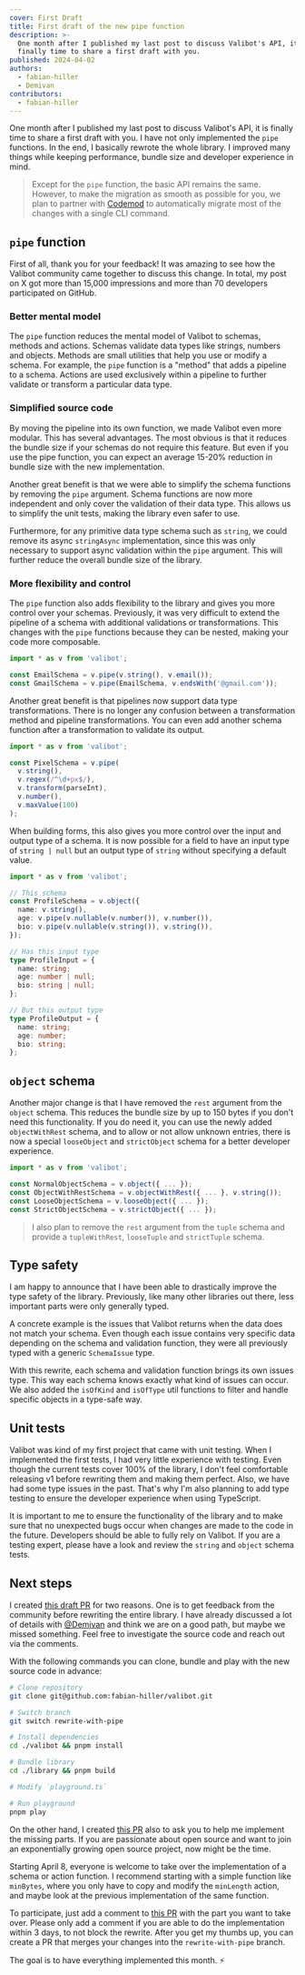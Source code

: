 ```yaml
---
cover: First Draft
title: First draft of the new pipe function
description: >-
  One month after I published my last post to discuss Valibot's API, it is
  finally time to share a first draft with you.
published: 2024-04-02
authors:
  - fabian-hiller
  - Demivan
contributors:
  - fabian-hiller
---
```



One month after I published my <Link href="../should-we-change-valibots-api/">last post</Link> to discuss Valibot's API, it is finally time to share a first draft with you. I have not only implemented the `pipe` functions. In the end, I basically rewrote the whole library. I improved many things while keeping performance, bundle size and developer experience in mind.

> Except for the `pipe` function, the basic API remains the same. However, to make the migration as smooth as possible for you, we plan to partner with [Codemod](https://codemod.com/) to automatically migrate most of the changes with a single CLI command.

## `pipe` function

First of all, thank you for your feedback! It was amazing to see how the Valibot community came together to discuss this change. In total, my post on X got more than 15,000 impressions and more than 70 developers participated on GitHub.

### Better mental model

The `pipe` function reduces the mental model of Valibot to schemas, methods and actions. Schemas validate data types like strings, numbers and objects. Methods are small utilities that help you use or modify a schema. For example, the `pipe` function is a "method" that adds a pipeline to a schema. Actions are used exclusively within a pipeline to further validate or transform a particular data type.

### Simplified source code

By moving the pipeline into its own function, we made Valibot even more modular. This has several advantages. The most obvious is that it reduces the bundle size if your schemas do not require this feature. But even if you use the pipe function, you can expect an average 15-20% reduction in bundle size with the new implementation.

Another great benefit is that we were able to simplify the schema functions by removing the `pipe` argument. Schema functions are now more independent and only cover the validation of their data type. This allows us to simplify the unit tests, making the library even safer to use.

Furthermore, for any primitive data type schema such as `string`, we could remove its async `stringAsync` implementation, since this was only necessary to support async validation within the `pipe` argument. This will further reduce the overall bundle size of the library.

### More flexibility and control

The `pipe` function also adds flexibility to the library and gives you more control over your schemas. Previously, it was very difficult to extend the pipeline of a schema with additional validations or transformations. This changes with the `pipe` functions because they can be nested, making your code more composable.

```ts
import * as v from 'valibot';

const EmailSchema = v.pipe(v.string(), v.email());
const GmailSchema = v.pipe(EmailSchema, v.endsWith('@gmail.com'));
```

Another great benefit is that pipelines now support data type transformations. There is no longer any confusion between a transformation method and pipeline transformations. You can even add another schema function after a transformation to validate its output.

```ts
import * as v from 'valibot';

const PixelSchema = v.pipe(
  v.string(),
  v.regex(/^\d+px$/),
  v.transform(parseInt),
  v.number(),
  v.maxValue(100)
);
```

When building forms, this also gives you more control over the input and output type of a schema. It is now possible for a field to have an input type of `string | null` but an output type of `string` without specifying a default value.

```ts
import * as v from 'valibot';

// This schema
const ProfileSchema = v.object({
  name: v.string(),
  age: v.pipe(v.nullable(v.number()), v.number()),
  bio: v.pipe(v.nullable(v.string()), v.string()),
});

// Has this input type
type ProfileInput = {
  name: string;
  age: number | null;
  bio: string | null;
};

// But this output type
type ProfileOutput = {
  name: string;
  age: number;
  bio: string;
};
```

## `object` schema

Another major change is that I have removed the `rest` argument from the `object` schema. This reduces the bundle size by up to 150 bytes if you don't need this functionality. If you do need it, you can use the newly added `objectWithRest` schema, and to allow or not allow unknown entries, there is now a special `looseObject` and `strictObject` schema for a better developer experience.

```ts
import * as v from 'valibot';

const NormalObjectSchema = v.object({ ... });
const ObjectWithRestSchema = v.objectWithRest({ ... }, v.string());
const LooseObjectSchema = v.looseObject({ ... });
const StrictObjectSchema = v.strictObject({ ... });
```

> I also plan to remove the `rest` argument from the `tuple` schema and provide a `tupleWithRest`, `looseTuple` and `strictTuple` schema.

## Type safety

I am happy to announce that I have been able to drastically improve the type safety of the library. Previously, like many other libraries out there, less important parts were only generally typed.

A concrete example is the issues that Valibot returns when the data does not match your schema. Even though each issue contains very specific data depending on the schema and validation function, they were all previously typed with a generic `SchemaIssue` type.

With this rewrite, each schema and validation function brings its own issues type. This way each schema knows exactly what kind of issues can occur. We also added the `isOfKind` and `isOfType` util functions to filter and handle specific objects in a type-safe way.

<TypeSafeIssues alt="Code example of a type safe issue" />

## Unit tests

Valibot was kind of my first project that came with unit testing. When I implemented the first tests, I had very little experience with testing. Even though the current tests cover 100% of the library, I don't feel comfortable releasing v1 before rewriting them and making them perfect. Also, we have had some type issues in the past. That's why I'm also planning to add type testing to ensure the developer experience when using TypeScript.

It is important to me to ensure the functionality of the library and to make sure that no unexpected bugs occur when changes are made to the code in the future. Developers should be able to fully rely on Valibot. If you are a testing expert, please have a look and review the `string` and `object` schema tests.

## Next steps

I created [this draft PR](https://github.com/fabian-hiller/valibot/pull/502) for two reasons. One is to get feedback from the community before rewriting the entire library. I have already discussed a lot of details with [@Demivan](https://github.com/Demivan) and think we are on a good path, but maybe we missed something. Feel free to investigate the source code and reach out via the comments.

With the following commands you can clone, bundle and play with the new source code in advance:

```bash
# Clone repository
git clone git@github.com:fabian-hiller/valibot.git

# Switch branch
git switch rewrite-with-pipe

# Install dependencies
cd ./valibot && pnpm install

# Bundle library
cd ./library && pnpm build

# Modify `playground.ts`

# Run playground
pnpm play
```

On the other hand, I created [this PR](https://github.com/fabian-hiller/valibot/pull/502) also to ask you to help me implement the missing parts. If you are passionate about open source and want to join an exponentially growing open source project, now might be the time.

Starting April 8, everyone is welcome to take over the implementation of a schema or action function. I recommend starting with a simple function like `minBytes`, where you only have to copy and modify the `minLength` action, and maybe look at the previous implementation of the same function.

To participate, just add a comment to [this PR](https://github.com/fabian-hiller/valibot/pull/502) with the part you want to take over. Please only add a comment if you are able to do the implementation within 3 days, to not block the rewrite. After you get my thumbs up, you can create a PR that merges your changes into the `rewrite-with-pipe` branch.

The goal is to have everything implemented this month. ⚡️
